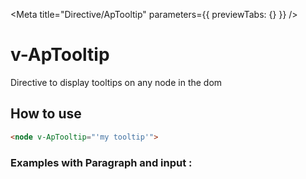

<Meta title="Directive/ApTooltip" parameters={{ previewTabs: {} }} />

# v-ApTooltip

Directive to display tooltips on any node in the dom

## How to use 

```html
<node v-ApTooltip="'my tooltip'">
```

### Examples with Paragraph and input :

<Canvas of={ApTooltip.Paragraph} />
<Canvas of={ApTooltip.Input} />
<Canvas of={ApTooltip.InputTextStory} />
